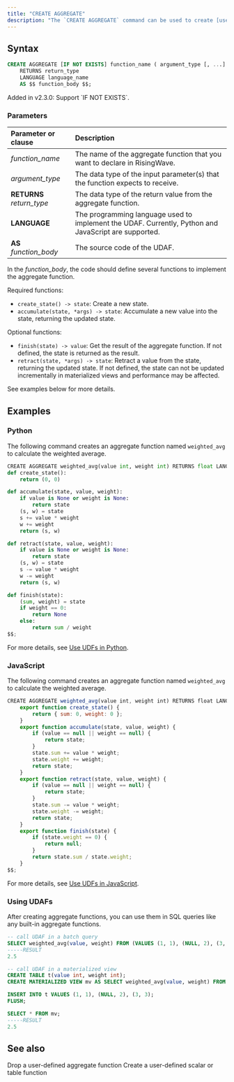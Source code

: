 ```yaml
---
title: "CREATE AGGREGATE"
description: "The `CREATE AGGREGATE` command can be used to create [user-defined aggregate functions](/sql/udfs/user-defined-functions) (UDAFs). Currently, UDAFs are only supported in Python and JavaScript as embedded UDFs."
---
```


## Syntax

```sql
CREATE AGGREGATE [IF NOT EXISTS] function_name ( argument_type [, ...] )
    RETURNS return_type
    LANGUAGE language_name
    AS $$ function_body $$;
```

<Note>
Added in v2.3.0: Support `IF NOT EXISTS`.
</Note>

### Parameters

| Parameter or clause        | Description                                                                                           |
| :------------------------- | :---------------------------------------------------------------------------------------------------- |
| _function\_name_           | The name of the aggregate function that you want to declare in RisingWave.                            |
| _argument\_type_           | The data type of the input parameter(s) that the function expects to receive.                         |
| **RETURNS** _return\_type_ | The data type of the return value from the aggregate function.                                        |
| **LANGUAGE**               | The programming language used to implement the UDAF.  Currently, Python and JavaScript are supported. |
| **AS** _function\_body_    | The source code of the UDAF.                                                                          |

In the _function\_body_, the code should define several functions to implement the aggregate function.

Required functions:

* `create_state() -> state`: Create a new state.
* `accumulate(state, *args) -> state`: Accumulate a new value into the state, returning the updated state.

Optional functions:

* `finish(state) -> value`: Get the result of the aggregate function. If not defined, the state is returned as the result.
* `retract(state, *args) -> state`: Retract a value from the state, returning the updated state. If not defined, the state can not be updated incrementally in materialized views and performance may be affected.

See examples below for more details.

## Examples

### Python

The following command creates an aggregate function named `weighted_avg` to calculate the weighted average.

```python Python UDAF
CREATE AGGREGATE weighted_avg(value int, weight int) RETURNS float LANGUAGE python AS $$
def create_state():
    return (0, 0)

def accumulate(state, value, weight):
    if value is None or weight is None:
        return state
    (s, w) = state
    s += value * weight
    w += weight
    return (s, w)

def retract(state, value, weight):
    if value is None or weight is None:
        return state
    (s, w) = state
    s -= value * weight
    w -= weight
    return (s, w)

def finish(state):
    (sum, weight) = state
    if weight == 0:
        return None
    else:
        return sum / weight
$$;
```

For more details, see [Use UDFs in Python](/sql/udfs/embedded-python-udfs).

### JavaScript

The following command creates an aggregate function named `weighted_avg` to calculate the weighted average.

```js JavaScript UDAF
CREATE AGGREGATE weighted_avg(value int, weight int) RETURNS float LANGUAGE javascript AS $$
    export function create_state() {
        return { sum: 0, weight: 0 };
    }
    export function accumulate(state, value, weight) {
        if (value == null || weight == null) {
            return state;
        }
        state.sum += value * weight;
        state.weight += weight;
        return state;
    }
    export function retract(state, value, weight) {
        if (value == null || weight == null) {
            return state;
        }
        state.sum -= value * weight;
        state.weight -= weight;
        return state;
    }
    export function finish(state) {
        if (state.weight == 0) {
            return null;
        }
        return state.sum / state.weight;
    }
$$;
```

For more details, see [Use UDFs in JavaScript](/sql/udfs/use-udfs-in-javascript).

### Using UDAFs

After creating aggregate functions, you can use them in SQL queries like any built-in aggregate functions.

```sql Use UDAF
-- call UDAF in a batch query
SELECT weighted_avg(value, weight) FROM (VALUES (1, 1), (NULL, 2), (3, 3)) AS t(value, weight);
-----RESULT
2.5

-- call UDAF in a materialized view
CREATE TABLE t(value int, weight int);
CREATE MATERIALIZED VIEW mv AS SELECT weighted_avg(value, weight) FROM t;

INSERT INTO t VALUES (1, 1), (NULL, 2), (3, 3);
FLUSH;

SELECT * FROM mv;
-----RESULT
2.5
```

## See also
<CardGroup>
  <Card
    title="DROP AGGREGATE"
    icon="trash"
    iconType="solid"
    href="/sql/commands/sql-drop-aggregate"
  >
    Drop a user-defined aggregate function
  </Card>
  <Card
    title="CREATE FUNCTION"
    icon="plus"
    iconType="solid"
    href="/sql/commands/sql-create-function"
  >
    Create a user-defined scalar or table function
  </Card>
</CardGroup>
